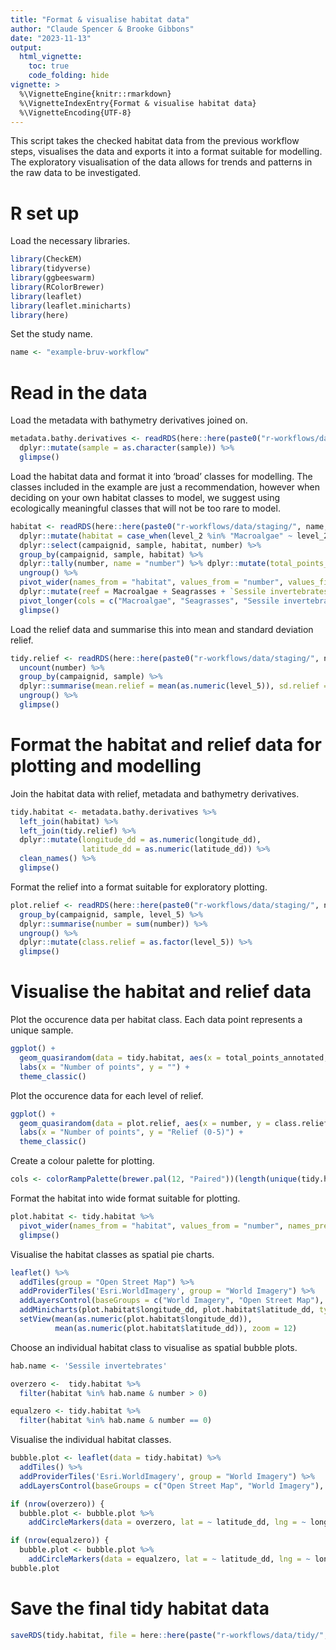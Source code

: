 ```yaml
---
title: "Format & visualise habitat data"
author: "Claude Spencer & Brooke Gibbons"
date: "2023-11-13"
output:
  html_vignette:
    toc: true
    code_folding: hide
vignette: >
  %\VignetteEngine{knitr::rmarkdown}
  %\VignetteIndexEntry{Format & visualise habitat data}
  %\VignetteEncoding{UTF-8}
---
```


This script takes the checked habitat data from the previous workflow steps, visualises the data and exports it into a format suitable for modelling. The exploratory visualisation of the data allows for trends and patterns in the raw data to be investigated.

# R set up
Load the necessary libraries.
```r
library(CheckEM)
library(tidyverse)
library(ggbeeswarm)
library(RColorBrewer)
library(leaflet)
library(leaflet.minicharts)
library(here)
```
Set the study name.
```r
name <- "example-bruv-workflow"
```
# Read in the data
Load the metadata with bathymetry derivatives joined on.
```r
metadata.bathy.derivatives <- readRDS(here::here(paste0("r-workflows/data/tidy/", name, "_metadata-bathymetry-derivatives.rds"))) %>%
  dplyr::mutate(sample = as.character(sample)) %>%
  glimpse()
```
Load the habitat data and format it into 'broad' classes for modelling. The classes included in the example are just a recommendation, however when deciding on your own habitat classes to model, we suggest using ecologically meaningful classes that will not be too rare to model. 
```r
habitat <- readRDS(here::here(paste0("r-workflows/data/staging/", name, "_habitat.rds"))) %>%
  dplyr::mutate(habitat = case_when(level_2 %in% "Macroalgae" ~ level_2, level_2 %in% "Seagrasses" ~ level_2, level_2 %in% "Substrate" & level_3 %in% "Consolidated (hard)" ~ level_3, level_2 %in% "Substrate" & level_3 %in% "Unconsolidated (soft)" ~ level_3,  level_2 %in% "Sponges" ~ "Sessile invertebrates", level_2 %in% "Sessile invertebrates" ~ level_2, level_2 %in% "Bryozoa" ~ "Sessile invertebrates", level_2 %in% "Cnidaria" ~ "Sessile invertebrates")) %>% 
  dplyr::select(campaignid, sample, habitat, number) %>%
  group_by(campaignid, sample, habitat) %>% 
  dplyr::tally(number, name = "number") %>% dplyr::mutate(total_points_annotated = sum(number)) %>% 
  ungroup() %>% 
  pivot_wider(names_from = "habitat", values_from = "number", values_fill = 0) %>%
  dplyr::mutate(reef = Macroalgae + Seagrasses + `Sessile invertebrates` + `Consolidated (hard)`) %>%
  pivot_longer(cols = c("Macroalgae", "Seagrasses", "Sessile invertebrates", "Consolidated (hard)", "Unconsolidated (soft)", "reef"), names_to = "habitat", values_to = "number") %>%
  glimpse()
```
Load the relief data and summarise this into mean and standard deviation relief.
```r
tidy.relief <- readRDS(here::here(paste0("r-workflows/data/staging/", name, "_relief.rds"))) %>%
  uncount(number) %>%
  group_by(campaignid, sample) %>%
  dplyr::summarise(mean.relief = mean(as.numeric(level_5)), sd.relief = sd(as.numeric(level_5), na.rm = T)) %>%
  ungroup() %>%
  glimpse()
```
# Format the habitat and relief data for plotting and modelling
Join the habitat data with relief, metadata and bathymetry derivatives.
```r
tidy.habitat <- metadata.bathy.derivatives %>%
  left_join(habitat) %>%
  left_join(tidy.relief) %>%
  dplyr::mutate(longitude_dd = as.numeric(longitude_dd),
                latitude_dd = as.numeric(latitude_dd)) %>%
  clean_names() %>%
  glimpse()
```
Format the relief into a format suitable for exploratory plotting.
```r
plot.relief <- readRDS(here::here(paste0("r-workflows/data/staging/", name, "_relief.rds"))) %>%
  group_by(campaignid, sample, level_5) %>%
  dplyr::summarise(number = sum(number)) %>%
  ungroup() %>%
  dplyr::mutate(class.relief = as.factor(level_5)) %>%
  glimpse()
```
# Visualise the habitat and relief data
Plot the occurence data per habitat class. Each data point represents a unique sample.
```r
ggplot() +
  geom_quasirandom(data = tidy.habitat, aes(x = total_points_annotated, y = habitat), groupOnX = F, method = "quasirandom", alpha = 0.25, size = 1.8, width = 0.2) +
  labs(x = "Number of points", y = "") +
  theme_classic()
```
Plot the occurence data for each level of relief. 
```r
ggplot() +
  geom_quasirandom(data = plot.relief, aes(x = number, y = class.relief), groupOnX = F, method = "quasirandom", alpha = 0.25, size = 1.8, width = 0.05) +
  labs(x = "Number of points", y = "Relief (0-5)") + 
  theme_classic()
```
Create a colour palette for plotting. 
```r
cols <- colorRampPalette(brewer.pal(12, "Paired"))(length(unique(tidy.habitat$habitat))) 
```
Format the habitat into wide format suitable for plotting.
```r
plot.habitat <- tidy.habitat %>%
  pivot_wider(names_from = "habitat", values_from = "number", names_prefix = "broad.") %>%
  glimpse()
```
Visualise the habitat classes as spatial pie charts.
```r
leaflet() %>%                                          
  addTiles(group = "Open Street Map") %>%                           
  addProviderTiles('Esri.WorldImagery', group = "World Imagery") %>%
  addLayersControl(baseGroups = c("World Imagery", "Open Street Map"), options = layersControlOptions(collapsed = FALSE)) %>%
  addMinicharts(plot.habitat$longitude_dd, plot.habitat$latitude_dd, type = "pie", colorPalette = cols, chartdata = plot.habitat[grep("broad", names(plot.habitat))], width = 20, transitionTime = 0) %>%                 
  setView(mean(as.numeric(plot.habitat$longitude_dd)), 
          mean(as.numeric(plot.habitat$latitude_dd)), zoom = 12)
```
Choose an individual habitat class to visualise as spatial bubble plots.
```r
hab.name <- 'Sessile invertebrates'

overzero <-  tidy.habitat %>% 
  filter(habitat %in% hab.name & number > 0) 

equalzero <- tidy.habitat %>% 
  filter(habitat %in% hab.name & number == 0)
```
Visualise the individual habitat classes.
```r
bubble.plot <- leaflet(data = tidy.habitat) %>%                     
  addTiles() %>%                                                    
  addProviderTiles('Esri.WorldImagery', group = "World Imagery") %>%
  addLayersControl(baseGroups = c("Open Street Map", "World Imagery"), options = layersControlOptions(collapsed = FALSE))

if (nrow(overzero)) {                                               
  bubble.plot <- bubble.plot %>%
    addCircleMarkers(data = overzero, lat = ~ latitude_dd, lng = ~ longitude_dd, radius = ~ number + 3, fillOpacity = 0.5, stroke = FALSE, label = ~ as.character(sample))}

if (nrow(equalzero)) {                                            
  bubble.plot <- bubble.plot %>%
    addCircleMarkers(data = equalzero, lat = ~ latitude_dd, lng = ~ longitude_dd, radius = 2, fillOpacity = 0.5, color = "white", stroke = FALSE, label = ~ as.character(sample))}
bubble.plot
```
# Save the final tidy habitat data
```r
saveRDS(tidy.habitat, file = here::here(paste("r-workflows/data/tidy/", paste(name,"tidy-habitat.rds", sep = "_"), sep = "/")))
```